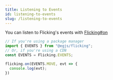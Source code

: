 ```yaml
---
title: Listening to Events
id: listening-to-events
slug: /listening-to-events
---
```


You can listen to Flicking's events with [Flicking#on](api/Flicking#on)
```js
// If you're using a package manager
import { EVENTS } from "@egjs/flicking";
// Or, if you're using a CDN
const EVENTS = Flicking.EVENTS;

flicking.on(EVENTS.MOVE, evt => {
  console.log(evt);
})
```
